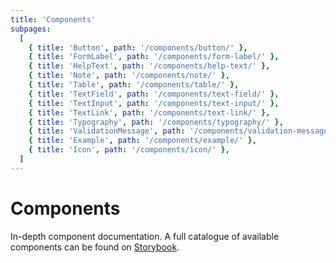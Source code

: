 ```yaml
---
title: 'Components'
subpages:
  [
    { title: 'Button', path: '/components/button/' },
    { title: 'FormLabel', path: '/components/form-label/' },
    { title: 'HelpText', path: '/components/help-text/' },
    { title: 'Note', path: '/components/note/' },
    { title: 'Table', path: '/components/table/' },
    { title: 'TextField', path: '/components/text-field/' },
    { title: 'TextInput', path: '/components/text-input/' },
    { title: 'TextLink', path: '/components/text-link/' },
    { title: 'Typography', path: '/components/typography/' },
    { title: 'ValidationMessage', path: '/components/validation-message/' },
    { title: 'Example', path: '/components/example/' },
    { title: 'Icon', path: '/components/icon/' },
  ]
---
```



# Components

In-depth component documentation. A full catalogue of available components can be found on [Storybook](https://f36-storybook.contentful.com/).
